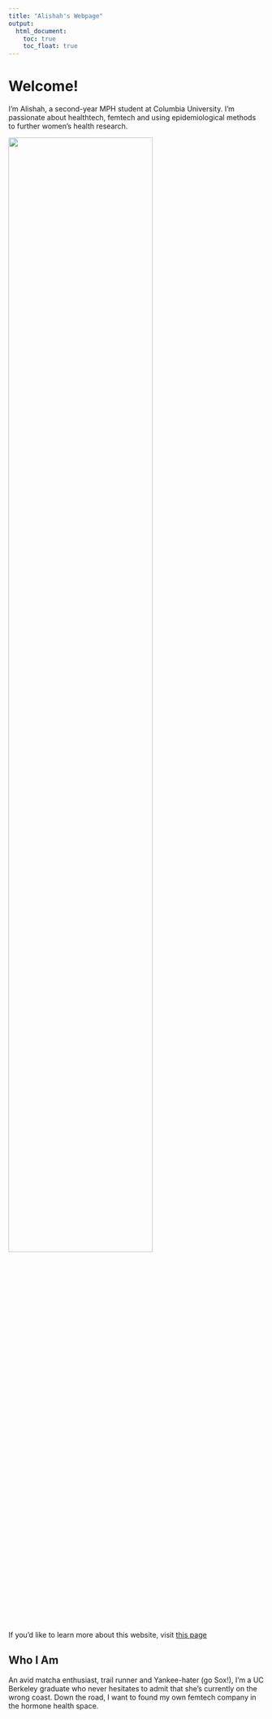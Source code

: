 ```yaml
---
title: "Alishah's Webpage"
output: 
  html_document:
    toc: true
    toc_float: true
---
```


# Welcome!
I'm Alishah, a second-year MPH student at Columbia University. I'm passionate about healthtech, femtech and using epidemiological methods to further women's health research.

<img src="images/DSC00380.jpg" style="width:75%">

If you'd like to learn more about this website, visit [this page](about.html)



## Who I Am
An avid matcha enthusiast, trail runner and Yankee-hater (go Sox!), I'm a UC Berkeley graduate who never hesitates to admit that she's currently on the wrong coast. Down the road, I want to found my own femtech company in the hormone health space. 
